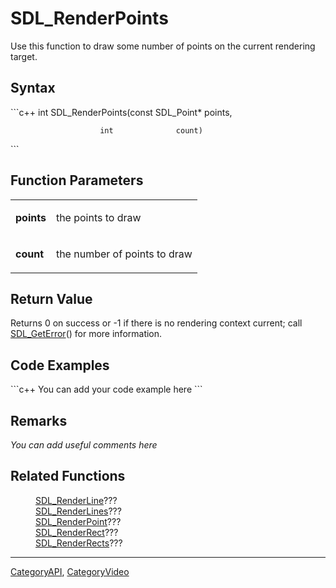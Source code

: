 <!-- pragma section-numbers off -->
<!-- pragma disable-camelcase -->

= SDL_RenderPoints =
Use this function to draw some number of points on the current rendering target.


== Syntax ==
```c++
int SDL_RenderPoints(const SDL_Point* points,
                     int              count)
```

== Function Parameters ==
{|
|'''points'''
|the points to draw
|-
|'''count'''
|the number of points to draw
|}

== Return Value ==
Returns 0 on success or -1 if there is no rendering context current; call [[SDL_GetError]]() for more information.

== Code Examples ==
```c++
You can add your code example here
```

== Remarks ==
''You can add useful comments here''

== Related Functions ==
:[[SDL_RenderLine]]???
:[[SDL_RenderLines]]???
:[[SDL_RenderPoint]]???
:[[SDL_RenderRect]]???
:[[SDL_RenderRects]]???

----
[[CategoryAPI]], [[CategoryVideo]]
